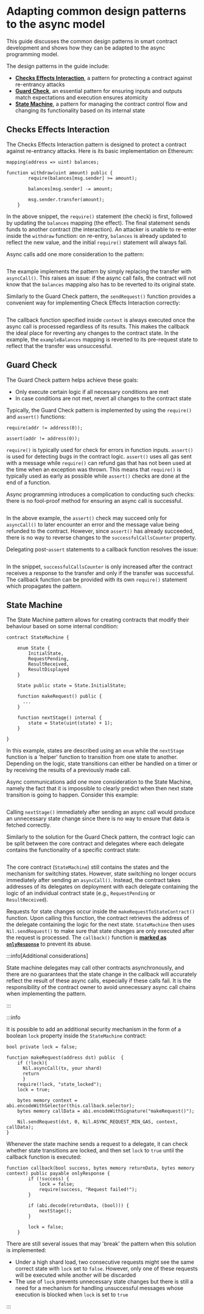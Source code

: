 # Adapting common design patterns to the async model

This guide discusses the common design patterns in smart contract development and shows how they can be adapted to the async programming model. 

The design patterns in the guide include:

* [**Checks Effects Interaction**](https://fravoll.github.io/solidity-patterns/checks_effects_interactions.html), a pattern for protecting a contract against re-entrancy attacks
* [**Guard Check**](https://fravoll.github.io/solidity-patterns/guard_check.html), an essential pattern for ensuring inputs and outputs match expectations and execution ensures atomicity
* [**State Machine**](https://fravoll.github.io/solidity-patterns/state_machine.html), a pattern for managing the contract control flow and changing its functionality based on its internal state

## Checks Effects Interaction

The Checks Effects Interaction pattern is designed to protect a contract against re-entrancy attacks. Here is its basic implementation on Ethereum:

```solidity showLineNumbers
mapping(address => uint) balances;

function withdraw(uint amount) public {
        require(balances[msg.sender] >= amount);

        balances[msg.sender] -= amount;

        msg.sender.transfer(amount);
    }
```

In the above snippet, the `require()` statement (the check) is first, followed by updating the `balances` mapping (the effect). The final statement sends funds to another contract (the interaction). An attacker is unable to re-enter inside the `withdraw` function: on re-entry, `balances` is already updated to reflect the new value, and the initial `require()` statement will always fail.

Async calls add one more consideration to the pattern:

```solidity showLineNumbers file=../../tests/CheckEffectsInteraction.sol start=startBadCheckEffectsInteraction end=endBadCheckEffectsInteraction
```

The example implements the pattern by simply replacing the transfer with `asyncCall()`. This raises an issue: if the async call fails, the contract will not know that the `balances` mapping also has to be reverted to its original state.

Similarly to the Guard Check pattern, the `sendRequest()` function provides a convenient way for implementing Check Effects Interaction correctly:

```solidity showLineNumbers file=../../tests/CheckEffectsInteraction.sol start=startGoodCheckEffectsInteraction end=endGoodCheckEffectsInteraction
```

The callback function specified inside `context` is always executed once the async call is processed regardless of its results. This makes the callback the ideal place for reverting any changes to the contract state. In the example, the `exampleBalances` mapping is reverted to its pre-request state to reflect that the transfer was unsuccessful.

## Guard Check

The Guard Check pattern helps achieve these goals:

* Only execute certain logic if all necessary conditions are met
* In case conditions are not met, revert all changes to the contract state 

Typically, the Guard Check pattern is implemented by using the `require()` and `assert()` functions:

```solidity showLineNumbers
require(addr != address(0));

assert(addr != address(0));      
```

`require()` is typically used for check for errors in function inputs. `assert()` is used for detecting bugs in the contract logic. `assert()` uses all gas sent with a message while `require()` can refund gas that has not been used at the time when an exception was thrown. This means that `require()` is typically used as early as possible while `assert()` checks are done at the end of a function. 

Async programming introduces a complication to conducting such checks: there is no fool-proof method for ensuring an async call is successful.

```solidity showLineNumbers file=../../tests/GuardCheck.sol start=startBadGuardCheck end=endBadGuardCheck
```

In the above example, the `assert()` check may succeed only for `asyncCall()` to later encounter an error and the message value being refunded to the contract. However, since `assert()` has already succeeded, there is no way to reverse changes to the `successfulCallsCounter` property.

Delegating post-`assert` statements to a callback function resolves the issue:

```solidity showLineNumbers file=../../tests/GuardCheck.sol start=startGoodGuardCheck end=endGoodGuardCheck
```

In the snippet, `successfulCallsCounter` is only increased after the contract receives a response to the transfer and only if the transfer was successful. The callback function can be provided with its own `require()` statement which propagates the pattern. 


## State Machine

The State Machine pattern allows for creating contracts that modify their behaviour based on some internal condition:

```solidity showLineNumbers
contract StateMachine {
    
    enum State {
        InitialState,
        RequestPending,
        ResultReceived,
        ResultDisplayed
    }

    State public state = State.InitialState;

    function makeRequest() public {
      ...
    }

    function nextStage() internal {
        state = State(uint(state) + 1);
    }

}
```

In this example, states are described using an `enum` while the `nextStage` function is a 'helper' function to transition from one state to another. Depending on the logic, state transitions can either be handled on a timer or by receiving the results of a previously made call.

Async communications add one more consideration to the State Machine, namely the fact that it is impossible to clearly predict when then next state transition is going to happen. Consider this example:

```solidity showLineNumbers file=../../tests/StateMachine.sol start=startBadStateMachine end=endBadStateMachine
```

Calling `nextStage()` immediately after sending an async call would produce an unnecessary state change since there is no way to ensure that data is fetched correctly. 

Similarly to the solution for the Guard Check pattern, the contract logic can be split between the core contract and delegates where each delegate contains the functionality of a specific contract state:

```solidity showLineNumbers file=../../tests/StateMachine.sol start=startGoodStateMachine end=endGoodStateMachine
```

The core contract (`StateMachine`) still contains the states and the mechanism for switching states. However, state switching no longer occurs immediately after sending an `asyncCall()`. Instead, the contract takes addresses of its delegates on deployment with each delegate containing the logic of an individual contract state (e.g., `RequestPending` or `ResultReceived`).

Requests for state changes occur inside the `makeRequestToStateContract()` function. Upon calling this function, the contract retrieves the address of the delegate containing the logic for the next state. `StateMachine` then uses `Nil.sendRequest()` to make sure that state changes are only executed after the request is processed. The `callback()` function is [**marked as `onlyResponse`**](../tools/sol-library/func-modifiers.mdx#onlyresponse) to prevent its abuse.

:::info[Additional considerations]

State machine delegates may call other contracts asynchronously, and there are no guarantees that the state change in the callback will accurately reflect the result of these async calls, especially if these calls fail. It is the responsibility of the contract owner to avoid unnecessary async call chains when implementing the pattern.

:::

:::info

It is possible to add an additional security mechanism in the form of a boolean `lock` property inside the `StateMachine` contract:

```solidity showLineNumbers
bool private lock = false;

function makeRequest(address dst) public  {
    if (!lock){
      Nil.asyncCall(tx, your shard)
      return
      }
    require(!lock, "state_locked");
    lock = true;

    bytes memory context = abi.encodeWithSelector(this.callback.selector);
    bytes memory callData = abi.encodeWithSignature("makeRequest()");

    Nil.sendRequest(dst, 0, Nil.ASYNC_REQUEST_MIN_GAS, context, callData);
}
```


Whenever the state machine sends a request to a delegate, it can check whether state transitions are locked, and then set `lock` to `true` until the callback function is executed:

```solidity showLineNumbers
function callback(bool success, bytes memory returnData, bytes memory context) public payable onlyResponse {
        if (!success) {
            lock = false;
            require(success, "Request failed!");
        }

        if (abi.decode(returnData, (bool))) {
            nextStage();
        }

        lock = false;
    }
```

There are still several issues that may 'break' the pattern when this solution is implemented:

* Under a high shard load, two consecutive requests might see the same correct state with `lock` set to `false`. However, only one of these requests will be executed while another will be discarded
* The use of `lock` prevents unnecessary state changes but there is still a need for a mechanism for handling unsuccessful messages whose execution is blocked when `lock` is set to `true`

:::



